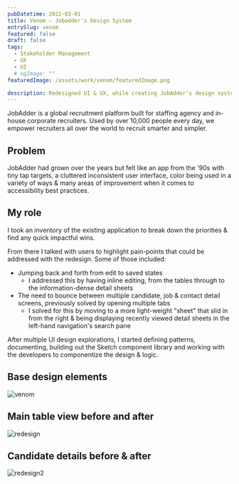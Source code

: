 ```yaml
---
pubDatetime: 2022-03-01
title: Venom — Jobadder's Design System
entrySlug: venom
featured: false
draft: false
tags:
  - Stakeholder Management
  - UX
  - UI
  # ogImage: ""
featuredImage: /assets/work/venom/featuredImage.png

description: Redesigned UI & UX, while creating JobAdder's design system, Venom.
---
```


JobAdder is a global recruitment platform built for staffing agency and in-house corporate recruiters. Used by over 10,000 people every day, we empower recruiters all over the world to recruit smarter and simpler.

## Problem

JobAdder had grown over the years but felt like an app from the '90s with tiny tap targets, a cluttered inconsistent user interface, color being used in a variety of ways & many areas of improvement when it comes to accessibility best practices.

## My role

I took an inventory of the existing application to break down the priorities & find any quick impactful wins.

From there I talked with users to highlight pain-points that could be addressed with the redesign. Some of those included:

- Jumping back and forth from edit to saved states
  - I addressed this by having inline editing, from the tables through to the information-dense detail sheets
- The need to bounce between multiple candidate, job & contact detail screens, previously solved by opening multiple tabs
  - I solved for this by moving to a more light-weight "sheet" that slid in from the right & being displaying recently viewed detail sheets in the left-hand navigation's search pane

After multiple UI design explorations, I started defining patterns, documenting, building out the Sketch component library and working with the developers to componentize the design & logic.

## Base design elements


<Image src={venom} alt='venom' class='wide' />

## Main table view before and after

<Image src={redesign} alt='redesign' class='wide' />

## Candidate details before & after

<Image src={redesign2} alt='redesign2' class='wide' />
